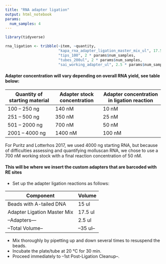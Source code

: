 ```yaml
---
title: "RNA adapter ligation"
output: html_notebook
params:
  num_samples: 4
---
```

```r
library(tidyverse)
```

```r
rna_ligation <- tribble(~item, ~quantity,
                        "kapa_rna_adapter_ligation_master_mix_ul", 17.5, 
                        "tips_100", 2 * params$num_samples,
                        "tubes_200ul", 2 * params$num_samples, 
                        "sai_working_adapter_ul", 2.5 * params$num_samples)
```

#### Adapter concentration will vary depending on overall RNA yield, see table below:

|Quantity of starting material|Adapter stock concentration|Adapter concentration in ligation reaction|
|----|----|-----|
|100 – 250 ng|140 nM| 10 nM|
|251 – 500 ng|350 nM|25 nM|
|501 – 2000 ng|700 nM|50 nM|
|2001 – 4000 ng|1400 nM|100 nM|

For Puritz and Lotterhos 2017, we used 4000 ng starting RNA, but because of difficulties assessing and quantifying molluscan RNA, we chose to use a 700 nM working stock with a final reaction concentration of 50 nM.

#### This will be where we insert the custom adapters that are barcoded with RE sites

- Set up the adapter ligation reactions as follows:

|Component|Volume|
|---------|------|
|Beads with A-tailed DNA| 15 ul |
|Adapter Ligation Master Mix| 17.5 ul |
|--Adapters---| 2.5 ul|
|--Total Volume--| --35 ul--|


- Mix thoroughly by pipetting up and down several times to resuspend the beads.
- Incubate the plate/tube at 20 °C for 30 min.
- Proceed immediately to --1st Post-Ligation Cleanup--.
